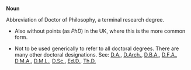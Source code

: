 '''Noun'''

Abbreviation of Doctor of Philosophy, a terminal research degree.

*Also without points (as ''PhD'') in the UK, where this is the more common form.

*Not to be used generically to refer to all doctoral degrees. There are many other doctoral designations. See: [[D.A.]], [[D.Arch.]], [[D.B.A.]], [[D.F.A.]], [[D.M.A.]], [[D.M.L.]], [[D.Sc.]], [[Ed.D.]], [[Th.D.]]